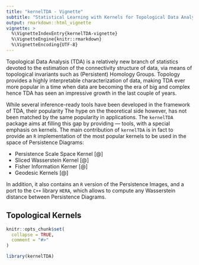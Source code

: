 ```yaml
---
title: "kernelTDA - Vignette"
subtitle: "Statistical Learning with Kernels for Topological Data Analysis"
output: rmarkdown::html_vignette
vignette: >
  %\VignetteIndexEntry{kernelTDA-vignette}
  %\VignetteEngine{knitr::rmarkdown}
  %\VignetteEncoding{UTF-8}
---
```


Topological Data Analysis (TDA) is a relatively new branch of statistics devoted to the estimation of the connectivity structure of data, via means of topological invariants such as (Persistent) Homology Groups. Topology provides a highly interpretable characterization of data, making TDA ever more popular in a time when data are becoming the era of big and complex hence TDA has seen an impressive growth in the last couple of years. 


While several inference-ready tools have been developed in the framework of TDA, their popularity The hype on the theoretical side however, has not been matched by the same popularity in applications. 
The `kernelTDA` package aims at filling this gap by providing --- tools, with a special emphasis on kernels. The main contribution of `kernelTDA` is in fact to provide an `R` implementation of the most popular kernels to be used in the space of Persistence Diagrams:

- Persistence Scale Space Kernel [@]
- Sliced Wasserstein Kernel [@]
- Fisher Information Kerner [@]
- Geodesic Kernels [@]

In addition, it also contains an `R` version of the Persistence Images, and a port to the `C++` library `HERA`, which allows to compute any Wasserstein distance between Persistence Diagrams. 


## Topological Kernels 

```r
knitr::opts_chunk$set(
  collapse = TRUE,
  comment = "#>"
)
```

```r
library(kernelTDA)
```
